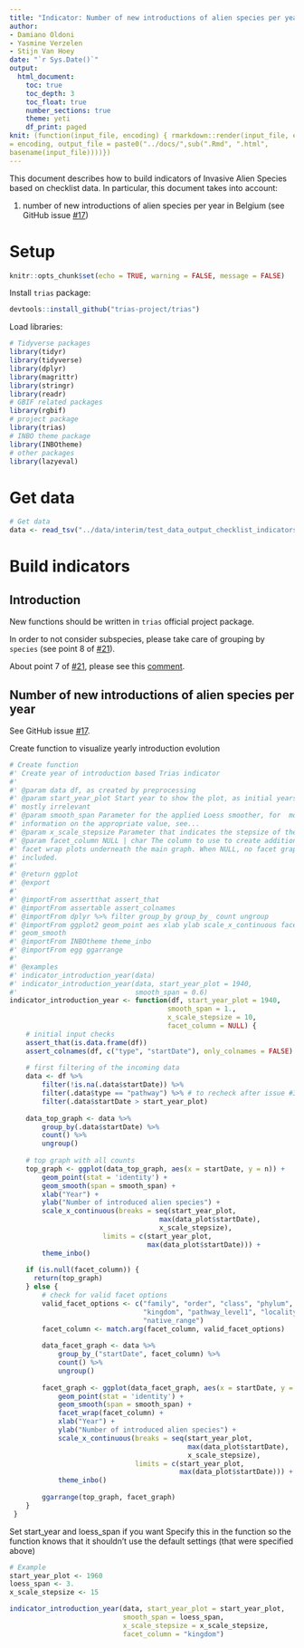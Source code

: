 ```yaml
---
title: "Indicator: Number of new introductions of alien species per year"
author:
- Damiano Oldoni
- Yasmine Verzelen
- Stijn Van Hoey
date: "`r Sys.Date()`"
output:
  html_document:
    toc: true
    toc_depth: 3
    toc_float: true
    number_sections: true
    theme: yeti
    df_print: paged
knit: (function(input_file, encoding) { rmarkdown::render(input_file, encoding 
= encoding, output_file = paste0("../docs/",sub(".Rmd", ".html", 
basename(input_file))))})
---
```


This document describes how to build indicators of Invasive Alien Species based 
on checklist data. In particular, this document takes into account:

1. number of new introductions of alien species per year in Belgium (see GitHub 
issue [#17](https://github.com/trias-project/pipeline/issues/17))

# Setup

```r
knitr::opts_chunk$set(echo = TRUE, warning = FALSE, message = FALSE)
```

Install `trias` package:

```r
devtools::install_github("trias-project/trias")
```

Load libraries:

```r
# Tidyverse packages
library(tidyr)
library(tidyverse)
library(dplyr)
library(magrittr)
library(stringr)
library(readr)
# GBIF related packages
library(rgbif)
# project package
library(trias)
# INBO theme package
library(INBOtheme)
# other packages
library(lazyeval)

```

# Get data

```r
# Get data
data <- read_tsv("../data/interim/test_data_output_checklist_indicators.tsv")
```

# Build indicators

## Introduction

New functions should be written in `trias` official project package.

In order to not consider subspecies, please take care of grouping by `species` 
(see point 8 of [#21](https://github.com/trias-project/pipeline/issues/21)).

About point 7 of [#21](https://github.com/trias-project/pipeline/issues/21), 
please see this [comment](https://github.com/trias-project/pipeline/issues/
21#issuecomment-381164874).

## Number of new introductions of alien species per year

See GitHub issue [#17](https://github.com/trias-project/pipeline/issues/17).

Create function to visualize yearly introduction evolution

```r
# Create function
#' Create year of introduction based Trias indicator
#'
#' @param data df, as created by preprocessing
#' @param start_year_plot Start year to show the plot, as initial years are 
#' mostly irrelevant
#' @param smooth_span Parameter for the applied Loess smoother, for  more 
#' information on the appropriate value, see...
#' @param x_scale_stepsize Parameter that indicates the stepsize of the x axis
#' @param facet_column NULL | char The column to use to create additional
#' facet wrap plots underneath the main graph. When NULL, no facet graph is
#' included.
#'
#' @return ggplot
#' @export
#'
#' @importFrom assertthat assert_that
#' @importFrom assertable assert_colnames
#' @importFrom dplyr %>% filter group_by group_by_ count ungroup
#' @importFrom ggplot2 geom_point aes xlab ylab scale_x_continuous facet_wrap
#' geom_smooth
#' @importFrom INBOtheme theme_inbo
#' @importFrom egg ggarrange
#'
#' @examples
#' indicator_introduction_year(data)
#' indicator_introduction_year(data, start_year_plot = 1940, 
#'                             smooth_span = 0.6)
indicator_introduction_year <- function(df, start_year_plot = 1940,
                                       smooth_span = 1.,
                                       x_scale_stepsize = 10,
                                       facet_column = NULL) {
    # initial input checks 
    assert_that(is.data.frame(df))
    assert_colnames(df, c("type", "startDate"), only_colnames = FALSE)
    
    # first filtering of the incoming data
    data <- df %>%
        filter(!is.na(.data$startDate)) %>%
        filter(.data$type == "pathway") %>% # to recheck after issue #30
        filter(.data$startDate > start_year_plot)
        
    data_top_graph <- data %>% 
        group_by(.data$startDate) %>%
        count() %>%
        ungroup()
    
    # top graph with all counts
    top_graph <- ggplot(data_top_graph, aes(x = startDate, y = n)) +
        geom_point(stat = 'identity') +
        geom_smooth(span = smooth_span) +
        xlab("Year") +
        ylab("Number of introduced alien species") +         
        scale_x_continuous(breaks = seq(start_year_plot, 
                                     max(data_plot$startDate), 
                                     x_scale_stepsize), 
                       limits = c(start_year_plot, 
                                  max(data_plot$startDate))) +
        theme_inbo()
    
    if (is.null(facet_column)) {
      return(top_graph)
    } else {
        # check for valid facet options
        valid_facet_options <- c("family", "order", "class", "phylum", 
                                 "kingdom", "pathway_level1", "locality", 
                                 "native_range")
        facet_column <- match.arg(facet_column, valid_facet_options)        
        
        data_facet_graph <- data %>% 
            group_by_("startDate", facet_column) %>%
            count() %>%
            ungroup()
        
        facet_graph <- ggplot(data_facet_graph, aes(x = startDate, y = n)) +
            geom_point(stat = 'identity') +
            geom_smooth(span = smooth_span) +
            facet_wrap(facet_column) +
            xlab("Year") +
            ylab("Number of introduced alien species") + 
            scale_x_continuous(breaks = seq(start_year_plot, 
                                            max(data_plot$startDate), 
                                            x_scale_stepsize), 
                               limits = c(start_year_plot, 
                                          max(data_plot$startDate))) +
            theme_inbo()
         
        ggarrange(top_graph, facet_graph)
    }
 }
```

Set start_year and loess_span if you want
Specify this in the function so the function knows that it shouldn't use the 
default settings (that were specified above)
```r
# Example
start_year_plot <- 1960
loess_span <- 3.
x_scale_stepsize <- 15

indicator_introduction_year(data, start_year_plot = start_year_plot, 
                            smooth_span = loess_span,
                            x_scale_stepsize = x_scale_stepsize,
                            facet_column = "kingdom")
```



